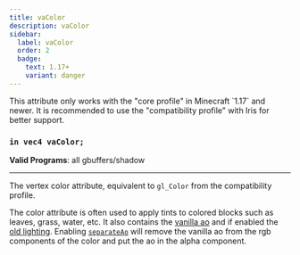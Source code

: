 ```yaml
---
title: vaColor
description: vaColor
sidebar:
  label: vaColor
  order: 2
  badge:
    text: 1.17+
    variant: danger
---
```


<Aside type="danger">This attribute only works with the "core profile" in Minecraft `1.17` and newer. It is recommended to use the "compatibility profile" with Iris for better support. </Aside>

### `in vec4 vaColor;`

**Valid Programs**: all gbuffers/shadow

---

The vertex color attribute, equivalent to `gl_Color` from the compatibility profile.

The color attribute is often used to apply tints to colored blocks such as leaves, grass, water, etc. It also contains the [vanilla ao](/reference/constants/ambientocclusionlevel) and if enabled the [old lighting](/reference/shadersproperties/oldlighting). Enabling [`separateAo`](/reference/shadersproperties/separateao) will remove the vanilla ao from the rgb components of the color and put the ao in the alpha component.